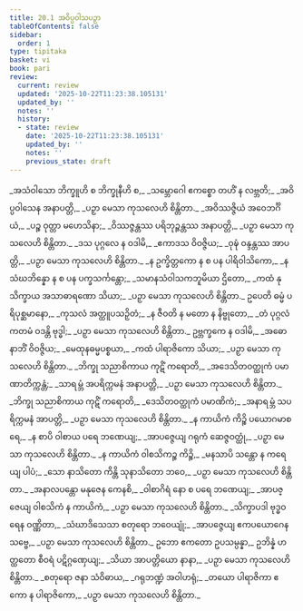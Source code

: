 ```yaml
---
title: 20.1 အဝိပ္ပဝါသပဉှာ
tableOfContents: false
sidebar:
  order: 1
type: tipitaka
basket: vi
book: pari
review:
  current: review
  updated: '2025-10-22T11:23:38.105131'
  updated_by: ''
  notes: ''
  history:
  - state: review
    date: '2025-10-22T11:23:38.105131'
    updated_by: ''
    notes: ''
    previous_state: draft
---
```



<ReviewStatus review={frontmatter.review} showDetails={true} />

<HypothesisAnnotation frontmatter={frontmatter} />

<DynamicBreadcrumb />

<Division number="479" book="pari" e="ch" v="5" p="373">

<Paragraph number="2342" type="verses" book="pari">
_အသံဝါသော ဘိက္ခူဟိ စ ဘိက္ခုနီဟိ စ,_  
_သမ္ဘောဂေါ ဧကစ္စော တဟိံ န လဗ္ဘတိ;_  
_အဝိပ္ပဝါသေန အနာပတ္တိ,_  
_ပဉှာ မေသာ ကုသလေဟိ စိန္တိတာ._  

</Paragraph>

<Paragraph number="2343" type="verses" book="pari">
_အဝိဿဇ္ဇိယံ အဝေဘင်္ဂိယံ,_  
_ပဉ္စ ဝုတ္တာ မဟေသိနာ;_  
_ဝိဿဇ္ဇန္တဿ ပရိဘုဉ္ဇန္တဿ အနာပတ္တိ,_  
_ပဉှာ မေသာ ကုသလေဟိ စိန္တိတာ._  

</Paragraph>

<Paragraph number="2344" type="verses" book="pari">
_ဒသ ပုဂ္ဂလေ န ဝဒါမိ,_  
_ဧကာဒသ ဝိဝဇ္ဇိယ;_  
_ဝုဍ္ဎံ ဝန္ဒန္တဿ အာပတ္တိ,_  
_ပဉှာ မေသာ ကုသလေဟိ စိန္တိတာ._  

</Paragraph>

<Paragraph number="2345" type="verses" book="pari">
_န ဥက္ခိတ္တကော န စ ပန ပါရိဝါသိကော,_  
_န သံဃဘိန္နော န စ ပန ပက္ခသင်္ကန္တော;_  
_သမာနသံဝါသကဘူမိယာ ဌိတော,_  
_ကထံ နု သိက္ခာယ အသာဓာရဏော သိယာ;_  
_ပဉှာ မေသာ ကုသလေဟိ စိန္တိတာ._  

</Paragraph>

<Paragraph number="2346" type="verses" book="pari">
ဥပေတိ ဓမ္မံ ပရိပုစ္ဆမာနော,_  
_ကုသလံ အတ္ထူပသဉှိတံ;_  
_န ဇီဝတိ န မတော န နိဗ္ဗုတော,_  
_တံ ပုဂ္ဂလံ ကတမံ ဝဒန္တိ ဗုဒ္ဓါ;_  
_ပဉှာ မေသာ ကုသလေဟိ စိန္တိတာ._  

</Paragraph>

<Paragraph number="2347" type="verses" book="pari">
ဥဗ္ဘက္ခကေ န ဝဒါမိ,_  
_အဓော နာဘိံ ဝိဝဇ္ဇိယ;_  
_မေထုနဓမ္မပစ္စယာ,_  
_ကထံ ပါရာဇိကော သိယာ;_  
_ပဉှာ မေသာ ကုသလေဟိ စိန္တိတာ._  

</Paragraph>

<Paragraph number="2348" type="verses" book="pari">
_ဘိက္ခု သညာစိကာယ ကုဋိံ ကရောတိ,_  
_အဒေသိတဝတ္ထုကံ ပမာဏာတိက္ကန္တံ;_  
_သာရမ္ဘံ အပရိက္ကမနံ အနာပတ္တိ,_  
_ပဉှာ မေသာ ကုသလေဟိ စိန္တိတာ._  

</Paragraph>

<Paragraph number="2349" type="verses" book="pari">
_ဘိက္ခု သညာစိကာယ ကုဋိံ ကရောတိ,_  
_ဒေသိတဝတ္ထုကံ ပမာဏိကံ;_  
_အနာရမ္ဘံ သပရိက္ကမနံ အာပတ္တိ,_  
_ပဉှာ မေသာ ကုသလေဟိ စိန္တိတာ._  

</Paragraph>

<Paragraph number="2350" type="verses" book="pari">
_န ကာယိကံ ကိဉ္စိ ပယောဂမာစရေ,_  
_န စာပိ ဝါစာယ ပရေ ဘဏေယျ;_  
_အာပဇ္ဇေယျ ဂရုကံ ဆေဇ္ဇဝတ္ထုံ,_  
_ပဉှာ မေသာ ကုသလေဟိ စိန္တိတာ._  

</Paragraph>

<Paragraph number="2351" type="verses" book="pari">
_န ကာယိကံ ဝါစသိကဉ္စ ကိဉ္စိ,_  
_မနသာပိ သန္တော န ကရေယျ ပါပံ;_  
_သော နာသိတော ကိန္တိ သုနာသိတော ဘဝေ,_  
_ပဉှာ မေသာ ကုသလေဟိ စိန္တိတာ._  

</Paragraph>

<Paragraph number="2352" type="verses" book="pari">
_အနာလပန္တော မနုဇေန ကေနစိ,_  
_ဝါစာဂိရံ နော စ ပရေ ဘဏေယျ;_  
_အာပဇ္ဇေယျ ဝါစသိကံ န ကာယိကံ,_  
_ပဉှာ မေသာ ကုသလေဟိ စိန္တိတာ._  

</Paragraph>

<Paragraph number="2353" type="verses" book="pari">
_သိက္ခာပဒါ ဗုဒ္ဓဝရေန ဝဏ္ဏိတာ,_  
_သံဃာဒိသေသာ စတုရော ဘဝေယျုံ;_  
_အာပဇ္ဇေယျ ဧကပယောဂေန သဗ္ဗေ,_  
_ပဉှာ မေသာ ကုသလေဟိ စိန္တိတာ._  

</Paragraph>

<Paragraph number="2354" book="pari">
ဥဘော ဧကတော ဥပသမ္ပန္နာ,_  
ဥဘိန္နံ ဟတ္ထတော စီဝရံ ပဋိဂ္ဂဏှေယျ;_  
_သိယာ အာပတ္တိယော နာနာ,_  
_ပဉှာ မေသာ ကုသလေဟိ စိန္တိတာ._  

</Paragraph>

<Paragraph number="2355" type="verses" book="pari">
_စတုရော ဇနာ သံဝိဓာယ,_  
_ဂရုဘဏ္ဍံ အဝါဟရုံ;_  
_တယော ပါရာဇိကာ ဧကော န ပါရာဇိကော,_  
_ပဉှာ မေသာ ကုသလေဟိ စိန္တိတာ._
</Paragraph>
</Division>